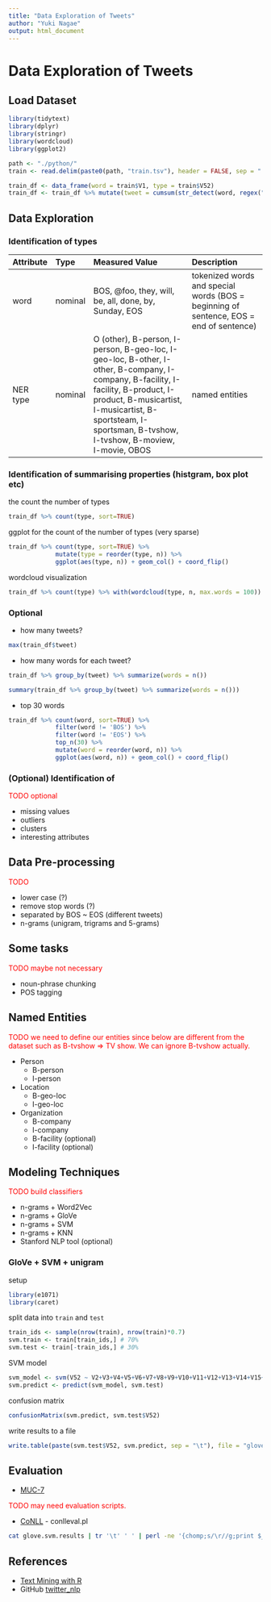 ```yaml
---
title: "Data Exploration of Tweets"
author: "Yuki Nagae"
output: html_document
---
```


# Data Exploration of Tweets

## Load Dataset

```r
library(tidytext)
library(dplyr)
library(stringr)
library(wordcloud)
library(ggplot2)
```

```r
path <- "./python/"
train <- read.delim(paste0(path, "train.tsv"), header = FALSE, sep = " ")
```

```r
train_df <- data_frame(word = train$V1, type = train$V52)
train_df <- train_df %>% mutate(tweet = cumsum(str_detect(word, regex("^BOS"))))
```

## Data Exploration

### Identification of types

| Attribute  | Type     | Measured Value               | Description           |
|:-----------|:---------|:-----------------------------|:----------------------|
| word       | nominal  | BOS, @foo, they, will, be, all, done, by, Sunday, EOS | tokenized words and special words (BOS = beginning of sentence, EOS = end of sentence)
| NER type   | nominal  | O (other), B-person, I-person, B-geo-loc, I-geo-loc, B-other, I-other, B-company, I-company, B-facility, I-facility, B-product, I-product, B-musicartist, I-musicartist, B-sportsteam, I-sportsman, B-tvshow, I-tvshow, B-moview, I-movie, OBOS | named entities
    

### Identification of summarising properties (histgram, box plot etc)

the count the number of types

```r
train_df %>% count(type, sort=TRUE)
```

ggplot for the count of the number of types (very sparse)

```r
train_df %>% count(type, sort=TRUE) %>%
             mutate(type = reorder(type, n)) %>%
             ggplot(aes(type, n)) + geom_col() + coord_flip()
```

wordcloud visualization

```r
train_df %>% count(type) %>% with(wordcloud(type, n, max.words = 100))
```


### Optional
* how many tweets?

```r
max(train_df$tweet)
```

* how many words for each tweet?

```r
train_df %>% group_by(tweet) %>% summarize(words = n())
```

```r
summary(train_df %>% group_by(tweet) %>% summarize(words = n()))
```

* top 30 words

```r
train_df %>% count(word, sort=TRUE) %>%
             filter(word != 'BOS') %>%
             filter(word != 'EOS') %>%
             top_n(30) %>%
             mutate(word = reorder(word, n)) %>%
             ggplot(aes(word, n)) + geom_col() + coord_flip()
```

### (Optional) Identification of

<font color="red">TODO optional</font>

* missing values
* outliers
* clusters
* interesting attributes


## Data Pre-processing

<font color="red">TODO</font>

* lower case (?)
* remove stop words (?)
* separated by BOS ~ EOS (different tweets)
* n-grams (unigram, trigrams and 5-grams)

## Some tasks

<font color="red">TODO maybe not necessary</font>

* noun-phrase chunking
* POS tagging

## Named Entities

<font color="red">TODO we need to define our entities since below are different from the dataset such as B-tvshow => TV show. We can ignore B-tvshow actually.</font>

* Person
	+ B-person
	+ I-person
* Location
	+ B-geo-loc
	+ I-geo-loc
* Organization
	+ B-company
	+ I-company
	+ B-facility (optional)
	+ I-facility (optional)

## Modeling Techniques

<font color="red">TODO build classifiers</font>

* n-grams + Word2Vec
* n-grams + GloVe
* n-grams + SVM
* n-grams + KNN
* Stanford NLP tool (optional)

### GloVe + SVM + unigram

setup

```r
library(e1071)
library(caret)
```

split data into `train` and `test`

```r
train_ids <- sample(nrow(train), nrow(train)*0.7)
svm.train <- train[train_ids,] # 70%
svm.test <- train[-train_ids,] # 30%
```

SVM model

```r
svm_model <- svm(V52 ~ V2+V3+V4+V5+V6+V7+V8+V9+V10+V11+V12+V13+V14+V15+V16+V17+V18+V19+V20+V21+V22+V23+V24+V25+V26+V27+V28+V29+V30+V31+V32+V33+V34+V35+V36+V37+V38+V39+V40+V41+V42+V43+V44+V45+V46+V47+V48+V49+V50+V51, data=svm.train)
svm.predict <- predict(svm_model, svm.test)
```

confusion matrix

```r
confusionMatrix(svm.predict, svm.test$V52)
```

write results to a file

```r
write.table(paste(svm.test$V52, svm.predict, sep = "\t"), file = "glove.svm.results", quote = FALSE, row.names = FALSE, col.names = FALSE)

```

## Evaluation

* [MUC-7](http://www-nlpir.nist.gov/related_projects/muc/)

<font color="red">TODO may need evaluation scripts.</font>

* [CoNLL](http://www.cnts.ua.ac.be/conll2002/ner/) - conlleval.pl

```sh
cat glove.svm.results | tr '\t' ' ' | perl -ne '{chomp;s/\r//g;print $_,"\n";}' | perl connlleval.pl
```

## References

* [Text Mining with R](http://tidytextmining.com)
* GitHub [twitter_nlp](https://github.com/aritter/twitter_nlp)
